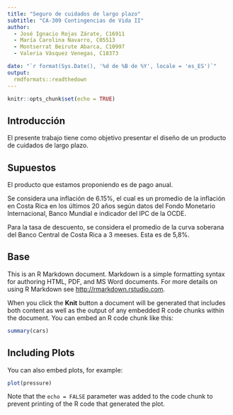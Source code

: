 ```yaml
---
title: "Seguro de cuidados de largo plazo"
subtitle: "CA-309 Contingencias de Vida II"
author: 
  - José Ignacio Rojas Zárate, C16911
  - María Carolina Navarro, C05513
  - Montserrat Beirute Abarca, C10997
  - Valeria Vásquez Venegas, C18373

date: "`r format(Sys.Date(), '%d de %B de %Y', locale = 'es_ES')`"
output: 
  rmdformats::readthedown
---
```


```r
knitr::opts_chunk$set(echo = TRUE)
```

## Introducción

El presente trabajo tiene como objetivo presentar el diseño de un producto de cuidados de largo plazo. 

## Supuestos

El producto que estamos proponiendo es de pago anual. 

Se considera una inflación de 6.15%, el cual es un promedio de la inflación en Costa Rica en los últimos 20 años según datos del Fondo Monetario Internacional, Banco Mundial e indicador del IPC de la OCDE. 

Para la tasa de descuento, se considera el promedio de la curva soberana del Banco Central de Costa Rica a 3 meeses. Esta es de 5,8%. 






## Base



This is an R Markdown document. Markdown is a simple formatting syntax for authoring HTML, PDF, and MS Word documents. For more details on using R Markdown see <http://rmarkdown.rstudio.com>.

When you click the **Knit** button a document will be generated that includes both content as well as the output of any embedded R code chunks within the document. You can embed an R code chunk like this:

```r
summary(cars)
```

## Including Plots

You can also embed plots, for example:

```r
plot(pressure)
```

Note that the `echo = FALSE` parameter was added to the code chunk to prevent printing of the R code that generated the plot.
